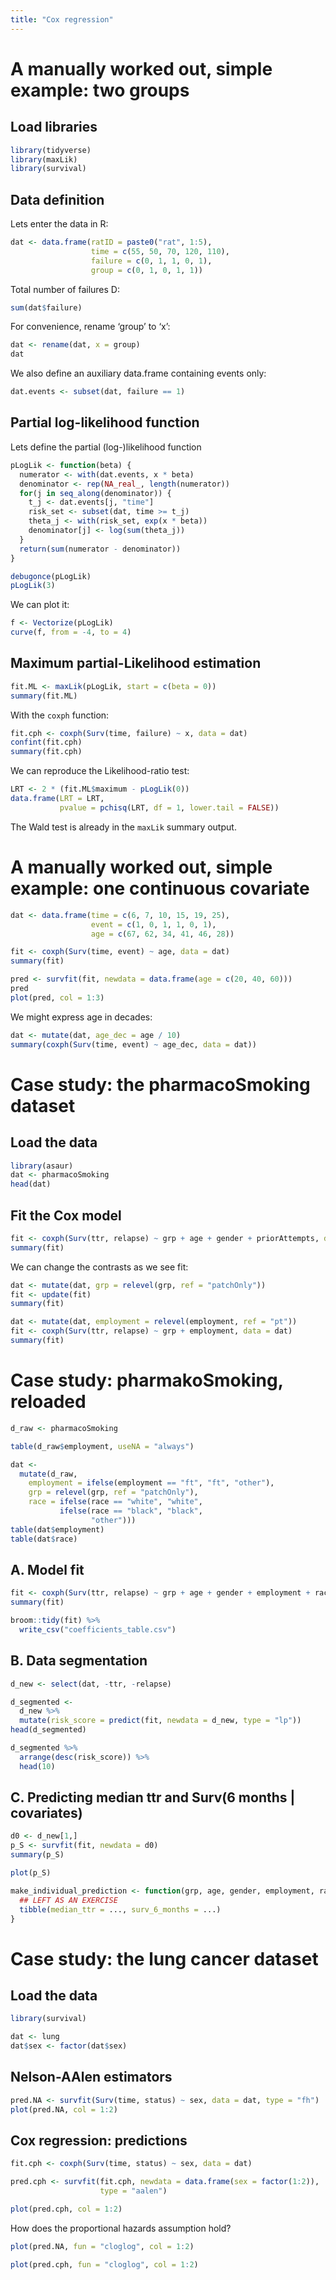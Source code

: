 ---
title: "Cox regression"
---

# A manually worked out, simple example: two groups

## Load libraries
```{r}
library(tidyverse)
library(maxLik)
library(survival)
```

## Data definition

Lets enter the data in R:
```{r}
dat <- data.frame(ratID = paste0("rat", 1:5),
                  time = c(55, 50, 70, 120, 110),
                  failure = c(0, 1, 1, 0, 1),
                  group = c(0, 1, 0, 1, 1))
```

Total number of failures D:
```{r}
sum(dat$failure)
```

For convenience, rename 'group' to 'x':
```{r}
dat <- rename(dat, x = group)
dat
```

We also define an auxiliary data.frame containing events only:
```{r}
dat.events <- subset(dat, failure == 1)
```

## Partial log-likelihood function

Lets define the partial (log-)likelihood function
```{r}
pLogLik <- function(beta) {
  numerator <- with(dat.events, x * beta)
  denominator <- rep(NA_real_, length(numerator))
  for(j in seq_along(denominator)) {
    t_j <- dat.events[j, "time"]
    risk_set <- subset(dat, time >= t_j)
    theta_j <- with(risk_set, exp(x * beta))
    denominator[j] <- log(sum(theta_j))
  }
  return(sum(numerator - denominator))
}
```

```{r}
debugonce(pLogLik)
pLogLik(3)
```


We can plot it:
```{r}
f <- Vectorize(pLogLik)
curve(f, from = -4, to = 4)
```

## Maximum partial-Likelihood estimation
```{r}
fit.ML <- maxLik(pLogLik, start = c(beta = 0))
summary(fit.ML)
```

With the `coxph` function:
```{r}
fit.cph <- coxph(Surv(time, failure) ~ x, data = dat)
confint(fit.cph)
summary(fit.cph)
```

We can reproduce the Likelihood-ratio test:
```{r}
LRT <- 2 * (fit.ML$maximum - pLogLik(0))
data.frame(LRT = LRT,
           pvalue = pchisq(LRT, df = 1, lower.tail = FALSE))
```

The Wald test is already in the `maxLik` summary output.

# A manually worked out, simple example: one continuous covariate

```{r}
dat <- data.frame(time = c(6, 7, 10, 15, 19, 25),
                  event = c(1, 0, 1, 1, 0, 1),
                  age = c(67, 62, 34, 41, 46, 28))
```

```{r}
fit <- coxph(Surv(time, event) ~ age, data = dat)
summary(fit)
```

```{r}
pred <- survfit(fit, newdata = data.frame(age = c(20, 40, 60)))
pred
plot(pred, col = 1:3)
```


We might express age in decades:
```{r}
dat <- mutate(dat, age_dec = age / 10)
summary(coxph(Surv(time, event) ~ age_dec, data = dat))
```

# Case study: the pharmacoSmoking dataset

## Load the data
```{r}
library(asaur)
dat <- pharmacoSmoking
head(dat)
```

## Fit the Cox model
```{r}
fit <- coxph(Surv(ttr, relapse) ~ grp + age + gender + priorAttempts, data = dat)
summary(fit)
```

We can change the contrasts as we see fit:
```{r}
dat <- mutate(dat, grp = relevel(grp, ref = "patchOnly"))
fit <- update(fit)
summary(fit)
```

```{r}
dat <- mutate(dat, employment = relevel(employment, ref = "pt"))
fit <- coxph(Surv(ttr, relapse) ~ grp + employment, data = dat)
summary(fit)
```

# Case study: pharmakoSmoking, reloaded

```{r}
d_raw <- pharmacoSmoking
```

```{r}
table(d_raw$employment, useNA = "always")
```

```{r}
dat <-
  mutate(d_raw,
    employment = ifelse(employment == "ft", "ft", "other"),
    grp = relevel(grp, ref = "patchOnly"),
    race = ifelse(race == "white", "white",
           ifelse(race == "black", "black",
                  "other")))
table(dat$employment)
table(dat$race)
```

## A. Model fit

```{r}
fit <- coxph(Surv(ttr, relapse) ~ grp + age + gender + employment + race, data = dat)
summary(fit)
```

```{r}
broom::tidy(fit) %>%
  write_csv("coefficients_table.csv")
```

## B. Data segmentation

```{r}
d_new <- select(dat, -ttr, -relapse)
```


```{r}
d_segmented <-
  d_new %>%
  mutate(risk_score = predict(fit, newdata = d_new, type = "lp"))
head(d_segmented)
```

```{r}
d_segmented %>%
  arrange(desc(risk_score)) %>%
  head(10)
```

## C. Predicting median ttr and Surv(6 months | covariates)

```{r}
d0 <- d_new[1,]
p_S <- survfit(fit, newdata = d0)
summary(p_S)
```

```{r}
plot(p_S)
```

```{r}
make_individual_prediction <- function(grp, age, gender, employment, race) {
  ## LEFT AS AN EXERCISE
  tibble(median_ttr = ..., surv_6_months = ...)
}
```


# Case study: the lung cancer dataset

## Load the data
```{r}
library(survival)

dat <- lung
dat$sex <- factor(dat$sex)
```

## Nelson-AAlen estimators
```{r}
pred.NA <- survfit(Surv(time, status) ~ sex, data = dat, type = "fh")
plot(pred.NA, col = 1:2)
```

## Cox regression: predictions
```{r}
fit.cph <- coxph(Surv(time, status) ~ sex, data = dat)

pred.cph <- survfit(fit.cph, newdata = data.frame(sex = factor(1:2)),
                    type = "aalen")

plot(pred.cph, col = 1:2)
```

How does the proportional hazards assumption hold?
```{r}
plot(pred.NA, fun = "cloglog", col = 1:2)
```

```{r}
plot(pred.cph, fun = "cloglog", col = 1:2)
```
